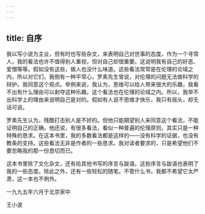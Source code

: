 ```yaml
---
---
---
```

title: 自序
---

我以写小说为主业，但有时也写些杂文，来表明自己对世事的态度。作为一个寻常人，我的看法也许不值得别人重视，但对自己却很重要。这说明我有自己的好恶、爱憎等等。假如没有这些，做人也没什么味道。这些看法常常是在伦理的论域之内，所以对它们，我倒有一种平常心，罗素先生曾说，对伦理的问题无法做科学的辩护。我同意这个观点。举例来说，我认为，思维可以给人带来很大的乐趣，我看不出有什么理由可以剥夺这种乐趣。这个看法也在伦理的论域之内。所以，我举不出科学上的理由来说明自己是对的。假如有人说不思维才快乐，我只有摇头，却无话可说。

罗素先生认为，残酷打击别人是不好的。但他只能期望别人来同意这个看法，不能证明自己的正确。他还说，有很多看法，看似一种普遍的伦理原则，其实只是一种特殊的恳求。在这本书里，我的多数看法都是这样的——没有科学的证据，也没有教条的支持。这些看法无非是作者的一些恳求。我对读者要求的，只是希望他们不要忽略我的那一份恳切而已。

这本书里除了文化杂文，还有给其他书写的序言与跋语。这些序言与跋语也表明了我的一些态度。除此之外，还有一些轻松的随笔。不管什么书，我都不希望它太严肃，这一本也不例外。

一九九五年六月于北京家中

王小波